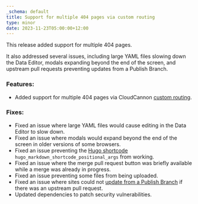```yaml
---
_schema: default
title: Support for multiple 404 pages via custom routing
type: minor
date: 2023-11-23T05:00:00+12:00
---
```

This release added support for multiple 404 pages.

It also addressed several issues, including large YAML files slowing down the Data Editor, modals expanding beyond the end of the screen, and upstream pull requests preventing updates from a Publish Branch.

### Features:

* Added support for multiple 404 pages via CloudCannon [custom routing](/documentation/articles/configuring-custom-routing/).

### Fixes:

* Fixed an issue where large YAML files would cause editing in the Data Editor to slow down.
* Fixed an issue where modals would expand beyond the end of the screen in older versions of some browsers.
* Fixed an issue preventing the [Hugo shortcode](/documentation/articles/snippets-using-hugo-shortcodes/) `hugo_markdown_shortcode_positional_args` from working.
* Fixed an issue where the merge pull request button was briefly available while a merge was already in progress.
* Fixed an issue preventing some files from being uploaded.
* Fixed an issue where sites could not [update from a Publish Branch](/documentation/articles/update-from-a-publish-branch/) if there was an upstream pull request.
* Updated dependencies to patch security vulnerabilities.